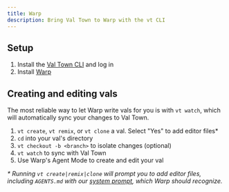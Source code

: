 ```yaml
---
title: Warp
description: Bring Val Town to Warp with the vt CLI
---
```


## Setup

1. Install the [Val Town CLI](https://github.com/val-town/vt) and log in
2. Install [Warp](https://warp.dev)

## Creating and editing vals

The most reliable way to let Warp write vals for you is with `vt watch`, which will automatically sync your changes to Val Town.

1. `vt create`, `vt remix`, or `vt clone` a val. Select "Yes" to add editor files\*
2. `cd` into your val's directory
3. `vt checkout -b <branch>` to isolate changes (optional)
4. `vt watch` to sync with Val Town
5. Use Warp's Agent Mode to create and edit your val

_\* Running `vt create|remix|clone` will prompt you to add editor files, including `AGENTS.md` with our [system prompt](https://www.val.town/x/valdottown/Townie/code/prompts/system_prompt.txt), which Warp should recognize._
